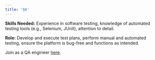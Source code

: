 ```yaml
---
title: 'QA'
---
```


**Skills Needed:** Experience in software testing, knowledge of automated testing tools (e.g., Selenium, JUnit), attention to detail. 
 
**Role:** Develop and execute test plans, perform manual and automated testing, ensure the platform is bug-free and functions as intended.  

<Tip>

Join as a QA engineer [here](https://discord.gg/EAGkxxrZtC).

</Tip>